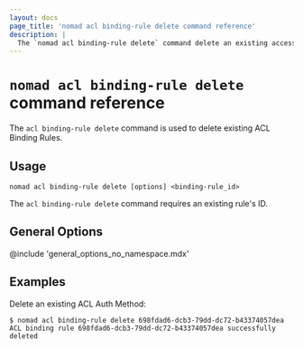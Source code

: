 ```yaml
---
layout: docs
page_title: 'nomad acl binding-rule delete command reference'
description: |
  The `nomad acl binding-rule delete` command delete an existing access control list (ACL) binding rule.
---
```


# `nomad acl binding-rule delete` command reference

The `acl binding-rule delete` command is used to delete existing ACL Binding Rules.

## Usage

```plaintext
nomad acl binding-rule delete [options] <binding-rule_id>
```

The `acl binding-rule delete` command requires an existing rule's ID.

## General Options

@include 'general_options_no_namespace.mdx'

## Examples

Delete an existing ACL Auth Method:

```shell-session
$ nomad acl binding-rule delete 698fdad6-dcb3-79dd-dc72-b43374057dea
ACL binding rule 698fdad6-dcb3-79dd-dc72-b43374057dea successfully deleted
```

